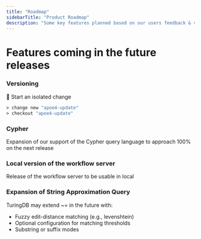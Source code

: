 ```yaml
---
title: "Roadmap"
sidebarTitle: "Product Roadmap"
description: "Some key features planned based on our users feedback & various development on going with TuringDB"
---
```


# Features coming in the future releases

### Versioning

🌱 Start an isolated change
```graphql
> change new "apoe4-update"
> checkout "apoe4-update"
```

### Cypher

Expansion of our support of the Cypher query language to approach 100% on the next release

### Local version of the workflow server

Release of the workflow server to be usable in local 

### Expansion of String Approximation Query
TuringDB may extend ~= in the future with:
- Fuzzy edit-distance matching (e.g., levenshtein)
- Optional configuration for matching thresholds
- Substring or suffix modes